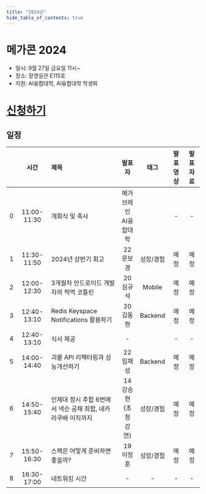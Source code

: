 ```yaml
---
title: "2024년"
hide_table_of_contents: true
---
```


# 메가콘 2024

- 일시: 9월 27일 금요일 11시~
- 장소: 장영실관 E115호
- 지원: AI융합대학, AI융합대학 학생회

# [신청하기](https://forms.gle/4KZQyxHsrFgwytCV9)

## 일정

| | 시간 | 제목 |     발표자      |                   태그                   | 발표 영상 | 발표자료
|---:| :--: | :--- |:------------:|:--------------------------------------:| :---: | :---: |
| 0 | 11:00-11:30 | 개회식 및 축사 |메가브레인<br/>AI융합대학 |                                        | - | - |
| 1 |11:30-11:50| 2024년 상반기 회고 |    22문보경     |                   성장/경험                   |예정 | 예정 |
| 2 |12:00-12:30| 3개월차 안드로이드 개발자의 찍먹 코틀린 |    20심규석     |                 Mobile                 | 예정 | 예정 |
| 3 | 12:40-13:10| Redis Keyspace Notifications 활용하기 |    20김동현     |                Backend                 | 예정 | 예정 |
| 4 | 12:40-13:10| 식사 제공 |      -       |                                        |- | - |
| 5 |14:00-14:40| 괴물 API 리팩터링과 성능개선하기  |    22임채성     |                Backend                 |예정 | 예정 |
| 6 | 14:50-15:40| 인제대 정시 추합 6번에서 넥슨 공채 최합, 네카라쿠배 이직까지 | 14강승현<br/>(초청 강연) |                   성장/경험                   |예정 | 예정 |
| 7 |15:50-16:30| 스펙은 어떻게 준비하면 좋을까?  |    19이정훈     |                   성장/경험                   |예정 | 예정 |
| 8 | 16:30-17:00 | 네트워킹 시간 | - |-| -|-|-|
